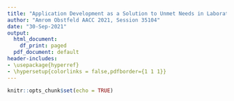 ```yaml
---
title: "Application Development as a Solution to Unmet Needs in Laboratory Workflows"
author: "Amrom Obstfeld AACC 2021, Session 35104"
date: "30-Sep-2021"
output:
  html_document:
    df_print: paged
  pdf_document: default
header-includes:
- \usepackage{hyperref}
- \hypersetup{colorlinks = false,pdfborder={1 1 1}}
---
```


```r
knitr::opts_chunk$set(echo = TRUE)
```
